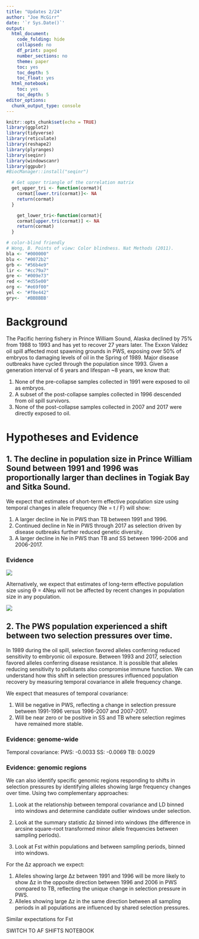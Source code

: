 ```yaml
---
title: "Updates 2/24"
author: "Joe McGirr"
date: '`r Sys.Date()`'
output:
  html_document:
    code_folding: hide
    collapsed: no
    df_print: paged
    number_sections: no
    theme: paper
    toc: yes
    toc_depth: 5
    toc_float: yes
  html_notebook:
    toc: yes
    toc_depth: 5
editor_options: 
  chunk_output_type: console
---
```


```r
knitr::opts_chunk$set(echo = TRUE)
library(ggplot2)
library(tidyverse)
library(reticulate)
library(reshape2)
library(plyranges)
library(seqinr)
library(windowscanr)
library(ggpubr)
#BiocManager::install("seqinr")

  # Get upper triangle of the correlation matrix
  get_upper_tri <- function(cormat){
    cormat[lower.tri(cormat)]<- NA
    return(cormat)
  }

    get_lower_tri<-function(cormat){
    cormat[upper.tri(cormat)] <- NA
    return(cormat)
  }

# color-blind friendly 
# Wong, B. Points of view: Color blindness. Nat Methods (2011).
bla <- "#000000"
blu <- "#0072b2"
grb <- "#56b4e9"
lir <- "#cc79a7"
gre <- "#009e73"
red <- "#d55e00"
org <- "#e69f00"
yel <- "#f0e442"
gry<-  '#BBBBBB'

```

# Background
The Pacific herring fishery in Prince William Sound, Alaska declined by 75% from 1988 to 1993 and has yet to recover 27 years later. The Exxon Valdez oil spill affected most spawning grounds in PWS, exposing over 50% of embryos to damaging levels of oil in the Spring of 1989. Major disease outbreaks have cycled through the population since 1993. 
Given a generation interval of 6 years and lifespan ~8 years, we know that:

1.	None of the pre-collapse samples collected in 1991 were exposed to oil as embryos.
2.	A subset of the post-collapse samples collected in 1996 descended from oil spill survivors.
3.	None of the post-collapse samples collected in 2007 and 2017 were directly exposed to oil.

# Hypotheses and Evidence 

## 1. The decline in population size in Prince William Sound between 1991 and 1996 was proportionally larger than declines in Togiak Bay and Sitka Sound.

We expect that estimates of short-term effective population size using temporal changes in allele frequency (Ne = t / F) will show:

1.	A larger decline in Ne in PWS than TB between 1991 and 1996.
2.	Continued decline in Ne in PWS through 2017 as selection driven by disease outbreaks further reduced genetic diversity.
3.	A larger decline in Ne in PWS than TB and SS between 1996-2006 and 2006-2017.

### Evidence

![](C:/Users/jmcgirr/Documents/GitHub/pac_herring/Rmarkdown/progress_updates/short_term_ne.PNG)

Alternatively, we expect that estimates of long-term effective population size using Ө = 4Neµ will not be affected by recent changes in population size in any population.

![](C:/Users/jmcgirr/Documents/Whitehead_Lab/ph/figs/ne.png)

## 2. The PWS population experienced a shift between two selection pressures over time. 

In 1989 during the oil spill, selection favored alleles conferring reduced sensitivity to embryonic oil exposure. Between 1993 and 2017, selection favored alleles conferring disease resistance. It is possible that alleles reducing sensitivity to pollutants also compromise immune function. We can understand how this shift in selection pressures influenced population recovery by measuring temporal covariance in allele frequency change. 

We expect that measures of temporal covariance:

1.	Will be negative in PWS, reflecting a change in selection pressure between 1991-1996 versus 1996-2007 and 2007-2017.
2.	Will be near zero or be positive in SS and TB where selection regimes have remained more stable. 

### Evidence: genome-wide

Temporal covariance:
PWS: -0.0033
SS: -0.0069
TB: 0.0029

### Evidence: genomic regions

We can also identify specific genomic regions responding to shifts in selection pressures by identifying alleles showing large frequency changes over time. Using two complementary approaches:

1. Look at the relationship between temporal covariance and LD binned into windows and determine candidate outlier windows under selection.

2. Look at the summary statistic ∆z binned into windows (the difference in arcsine square-root transformed minor allele frequencies between sampling periods).

3. Look at Fst within populations and between sampling periods, binned into windows.

For the ∆z approach we expect:

1.  Alleles showing large ∆z between 1991 and 1996 will be more likely to show ∆z in the opposite direction between 1996 and 2006 in PWS compared to TB, reflecting the unique change in selection pressure in PWS.
2.  Alleles showing large ∆z in the same direction between all sampling periods in all populations are influenced by shared selection pressures. 

Similar expectations for Fst 

SWITCH TO AF SHIFTS NOTEBOOK

 



